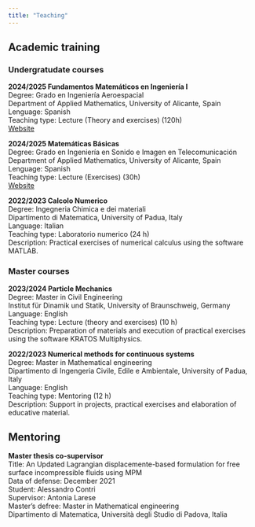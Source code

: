 ```yaml
---
title: "Teaching"
---
```


## Academic training

### Undergratudate courses

**2024/2025 Fundamentos Matemáticos en Ingeniería I**\
   Degree: Grado en Ingeniería Aeroespacial\
   Department of Applied Mathematics, University of Alicante, Spain\
   Lenguage: Spanish\
   Teaching type: Lecture (Theory and exercises) (120h)\
   [Website](https://cvnet.cpd.ua.es/Guia-Docente/GuiaDocente/Index?wcodest=C214&wcodasi=33803&wlengua=C&scaca=2024-25)

**2024/2025 Matemáticas Básicas **\
   Degree: Grado en Ingeniería en Sonido e Imagen en Telecomunicación\
   Department of Applied Mathematics, University of Alicante, Spain\
   Lenguage: Spanish\
   Teaching type: Lecture (Exercises) (30h)\
   [Website](https://cvnet.cpd.ua.es/Guia-Docente/GuiaDocente/Index?wlengua=en&wcodasi=20004&scaca=2024-25#)

**2022/2023 Calcolo Numerico**\
Degree: Ingegneria Chimica e dei materiali\
Dipartimento di Matematica, University of Padua, Italy\
Language: Italian\
Teaching type: Laboratorio numerico (24 h)\
Description: Practical exercises of numerical calculus using the software MATLAB.

### Master courses

**2023/2024 Particle Mechanics**\
Degree: Master in Civil Engineering\
Institut für Dinamik und Statik, University of Braunschweig, Germany\
Language: English\
Teaching type: Lecture (theory and exercises) (10 h)\
Description: Preparation of materials and execution of practical exercises using the software KRATOS Multiphysics. 

**2022/2023 Numerical methods for continuous systems**\
Degree: Master in Mathematical engineering\
Dipartimento di Ingengeria Civile, Edile e Ambientale, University of Padua, Italy\
Language: English\
Teaching type: Mentoring (12 h)\
Description: Support in projects, practical exercises and elaboration of educative material.

## Mentoring

**Master thesis co-supervisor**\
Title: An Updated Lagrangian displacemente-based formulation for free surface incompressible fluids using MPM\
Data of defense: December 2021\
Student: Alessandro Contri\
Supervisor: Antonia Larese\
Master's defree: Master in Mathematical engineering\
Dipartimento di Matematica, Università degli Studio di Padova, Italia

